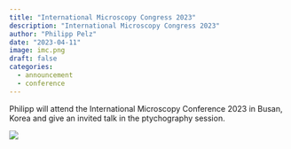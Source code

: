 ```yaml
---
title: "International Microscopy Congress 2023"
description: "International Microscopy Congress 2023"
author: "Philipp Pelz"
date: "2023-04-11"
image: imc.png
draft: false
categories:
  - announcement
  - conference
---
```


Philipp will attend the International Microscopy Conference 2023 in Busan, Korea and give an invited talk in the ptychography session.

![](imc.png)




